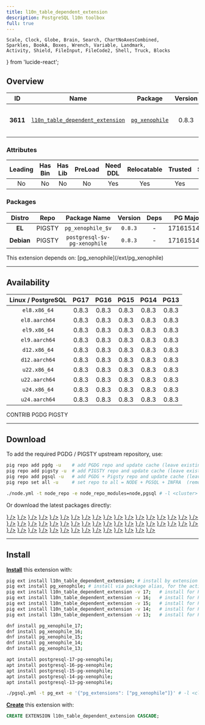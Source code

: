 ```yaml
---
title: l10n_table_dependent_extension
description: PostgreSQL l10n toolbox
full: true
---
```


    Scale, Clock, Globe, Brain, Search, ChartNoAxesCombined,
    Sparkles, BookA, Boxes, Wrench, Variable, Landmark,
    Activity, Shield, FileInput, FileCode2, Shell, Truck, Blocks
} from 'lucide-react';

## Overview

| <TooltipIconButton tooltip="Extension unique identifier" side="top">ID</TooltipIconButton> | <TooltipIconButton tooltip="Extension name" side="top">Name</TooltipIconButton> | <TooltipIconButton tooltip="Package name for installation" side="top">Package</TooltipIconButton> | <TooltipIconButton tooltip="Latest available extension version" side="top">Version</TooltipIconButton> | <TooltipIconButton tooltip="Extension category" side="top">Category</TooltipIconButton> | <TooltipIconButton tooltip="Open source license" side="top">License</TooltipIconButton> | <TooltipIconButton tooltip="Programming language" side="top">Lang</TooltipIconButton> |
|:--------:|:--------:|:----------:|:--------------:|:---------------------------------------:|:------------------------------------------------------:|:----:|
| **3611** | [`l10n_table_dependent_extension`](https://github.com/bigsmoke/pg_xenophile) | [`pg_xenophile`](/ext/pg_xenophile) | 0.8.3 | <a href="/ext/type" className="no-underline"><Badge icon={<Boxes />} variant="gray-subtle">TYPE</Badge></a> | <a href="/ext/list/license#postgresql" className="no-underline"><Badge icon={<Scale />} variant="blue-subtle">PostgreSQL</Badge></a> | <a href="/ext/list/lang#sql"><Badge icon={<FileCode2 />} variant="green-subtle">SQL</Badge></a> |

### Attributes

| <TooltipIconButton tooltip="The Primary Leading extension in the Package" side="top">Leading</TooltipIconButton> | <TooltipIconButton tooltip="Contains binary utils" side="top">Has Bin</TooltipIconButton> | <TooltipIconButton tooltip="Contains .so shared library files" side="top">Has Lib</TooltipIconButton> | <TooltipIconButton tooltip="Requires preloading via shared_preload_libraries" side="top">PreLoad</TooltipIconButton> | <TooltipIconButton tooltip="Requires CREATE EXTENSION DDL command" side="top">Need DDL</TooltipIconButton> | <TooltipIconButton tooltip="Can be installed in any schema" side="top">Relocatable</TooltipIconButton> | <TooltipIconButton tooltip="Can be created by non-superuser" side="top">Trusted</TooltipIconButton> | <TooltipIconButton tooltip="Schemas used by this extension" side="top">Schemas</TooltipIconButton> |
|:-------:|:-------:|:-------:|:-------:|:--------:|:-----------:|:-------:|:-------:|
| No | No | No | No | Yes | Yes | Yes | - |

### Packages

| <TooltipIconButton tooltip="Linux distribution family, EL or Debian" side="top">Distro</TooltipIconButton> | <TooltipIconButton tooltip="Package repository" side="top">Repo</TooltipIconButton> | <TooltipIconButton tooltip="The RPM/DEB Package Name Pattern (replace $v with real pg major)" side="top">Package Name</TooltipIconButton> | <TooltipIconButton tooltip="Latest package version" side="top">Version</TooltipIconButton> | <TooltipIconButton tooltip="RPM/DEB Package dependencies" side="top">Deps</TooltipIconButton> | <TooltipIconButton tooltip="Available in these PostgreSQL Major Versions" side="top">PG Major</TooltipIconButton> |
|:----------:|:--------:|:------------------------:|:-----------:|:------------:|:------------------:|
|   **EL**   | <Badge variant="amber-subtle"><span className="font-bold">PIGSTY</span></Badge> | `pg_xenophile_$v` | `0.8.3` | - | <Badge variant="green-subtle">17</Badge><Badge variant="green-subtle">16</Badge><Badge variant="green-subtle">15</Badge><Badge variant="green-subtle">14</Badge><Badge variant="green-subtle">13</Badge> |
| **Debian** | <Badge variant="amber-subtle"><span className="font-bold">PIGSTY</span></Badge> | `postgresql-$v-pg-xenophile` | `0.8.3` | - | <Badge variant="green-subtle">17</Badge><Badge variant="green-subtle">16</Badge><Badge variant="green-subtle">15</Badge><Badge variant="green-subtle">14</Badge><Badge variant="green-subtle">13</Badge> |


<Callout title="Dependencies" type="warn">
    This extension depends on: [pg_xenophile](/ext/pg_xenophile)
</Callout>


------

## Availability

| <TooltipIconButton tooltip="Linux Distro Arch / PostgreSQL Major Version" side="top">Linux / PostgreSQL </TooltipIconButton> | **PG17** | **PG16** | **PG15** | **PG14** | **PG13** |
|:-----:|:-----:|:-----:|:-----:|:-----:|:-----:|
| `el8.x86_64` | <Badge variant="amber-subtle">0.8.3</Badge> | <Badge variant="amber-subtle">0.8.3</Badge> | <Badge variant="amber-subtle">0.8.3</Badge> | <Badge variant="amber-subtle">0.8.3</Badge> | <Badge variant="amber-subtle">0.8.3</Badge> |
| `el8.aarch64` | <Badge variant="amber-subtle">0.8.3</Badge> | <Badge variant="amber-subtle">0.8.3</Badge> | <Badge variant="amber-subtle">0.8.3</Badge> | <Badge variant="amber-subtle">0.8.3</Badge> | <Badge variant="amber-subtle">0.8.3</Badge> |
| `el9.x86_64` | <Badge variant="amber-subtle">0.8.3</Badge> | <Badge variant="amber-subtle">0.8.3</Badge> | <Badge variant="amber-subtle">0.8.3</Badge> | <Badge variant="amber-subtle">0.8.3</Badge> | <Badge variant="amber-subtle">0.8.3</Badge> |
| `el9.aarch64` | <Badge variant="amber-subtle">0.8.3</Badge> | <Badge variant="amber-subtle">0.8.3</Badge> | <Badge variant="amber-subtle">0.8.3</Badge> | <Badge variant="amber-subtle">0.8.3</Badge> | <Badge variant="amber-subtle">0.8.3</Badge> |
| `d12.x86_64` | <Badge variant="amber-subtle">0.8.3</Badge> | <Badge variant="amber-subtle">0.8.3</Badge> | <Badge variant="amber-subtle">0.8.3</Badge> | <Badge variant="amber-subtle">0.8.3</Badge> | <Badge variant="amber-subtle">0.8.3</Badge> |
| `d12.aarch64` | <Badge variant="amber-subtle">0.8.3</Badge> | <Badge variant="amber-subtle">0.8.3</Badge> | <Badge variant="amber-subtle">0.8.3</Badge> | <Badge variant="amber-subtle">0.8.3</Badge> | <Badge variant="amber-subtle">0.8.3</Badge> |
| `u22.x86_64` | <Badge variant="amber-subtle">0.8.3</Badge> | <Badge variant="amber-subtle">0.8.3</Badge> | <Badge variant="amber-subtle">0.8.3</Badge> | <Badge variant="amber-subtle">0.8.3</Badge> | <Badge variant="amber-subtle">0.8.3</Badge> |
| `u22.aarch64` | <Badge variant="amber-subtle">0.8.3</Badge> | <Badge variant="amber-subtle">0.8.3</Badge> | <Badge variant="amber-subtle">0.8.3</Badge> | <Badge variant="amber-subtle">0.8.3</Badge> | <Badge variant="amber-subtle">0.8.3</Badge> |
| `u24.x86_64` | <Badge variant="amber-subtle">0.8.3</Badge> | <Badge variant="amber-subtle">0.8.3</Badge> | <Badge variant="amber-subtle">0.8.3</Badge> | <Badge variant="amber-subtle">0.8.3</Badge> | <Badge variant="amber-subtle">0.8.3</Badge> |
| `u24.aarch64` | <Badge variant="amber-subtle">0.8.3</Badge> | <Badge variant="amber-subtle">0.8.3</Badge> | <Badge variant="amber-subtle">0.8.3</Badge> | <Badge variant="amber-subtle">0.8.3</Badge> | <Badge variant="amber-subtle">0.8.3</Badge> |

<Badge variant="green-subtle"><span className="font-black">CONTRIB</span></Badge> <Badge variant="blue-subtle"><span className="font-black">PGDG</span></Badge> <Badge variant="amber-subtle"><span className="font-black">PIGSTY</span></Badge>

------

## Download

To add the required PGDG / PIGSTY upstream repository, use:

```bash tab="pig"
pig repo add pgdg -u    # add PGDG repo and update cache (leave existing repos)
pig repo add pigsty -u  # add PIGSTY repo and update cache (leave existing repos)
pig repo add pgsql -u   # add PGDG + Pigsty repo and update cache (leave existing repos)
pig repo set all -u     # set repo to all = NODE + PGSQL + INFRA  (remove existing repos)
```
```bash tab="pigsty"
./node.yml -t node_repo -e node_repo_modules=node,pgsql # -l <cluster>
```

Or download the latest packages directly:

<Files>
    <Folder name="el8.x86_64">
        <a href="https://repo.pigsty.io/yum/pgsql/el8.x86_64/pg_xenophile_17-0.8.3-1PIGSTY.el8.x86_64.rpm"><File name="pg_xenophile_17-0.8.3-1PIGSTY.el8.x86_64.rpm" icon={<Package className="text-emerald-500" />} /></a>
        <a href="https://repo.pigsty.io/yum/pgsql/el8.x86_64/pg_xenophile_16-0.8.3-1PIGSTY.el8.x86_64.rpm"><File name="pg_xenophile_16-0.8.3-1PIGSTY.el8.x86_64.rpm" icon={<Package className="text-emerald-500" />} /></a>
        <a href="https://repo.pigsty.io/yum/pgsql/el8.x86_64/pg_xenophile_15-0.8.3-1PIGSTY.el8.x86_64.rpm"><File name="pg_xenophile_15-0.8.3-1PIGSTY.el8.x86_64.rpm" icon={<Package className="text-emerald-500" />} /></a>
        <a href="https://repo.pigsty.io/yum/pgsql/el8.x86_64/pg_xenophile_14-0.8.3-1PIGSTY.el8.x86_64.rpm"><File name="pg_xenophile_14-0.8.3-1PIGSTY.el8.x86_64.rpm" icon={<Package className="text-emerald-500" />} /></a>
        <a href="https://repo.pigsty.io/yum/pgsql/el8.x86_64/pg_xenophile_13-0.8.3-1PIGSTY.el8.x86_64.rpm"><File name="pg_xenophile_13-0.8.3-1PIGSTY.el8.x86_64.rpm" icon={<Package className="text-emerald-500" />} /></a>
    </Folder>
    <Folder name="el8.aarch64">
        <a href="https://repo.pigsty.io/yum/pgsql/el8.aarch64/pg_xenophile_17-0.8.3-1PIGSTY.el8.aarch64.rpm"><File name="pg_xenophile_17-0.8.3-1PIGSTY.el8.aarch64.rpm" icon={<Package className="text-orange-500" />} /></a>
        <a href="https://repo.pigsty.io/yum/pgsql/el8.aarch64/pg_xenophile_16-0.8.3-1PIGSTY.el8.aarch64.rpm"><File name="pg_xenophile_16-0.8.3-1PIGSTY.el8.aarch64.rpm" icon={<Package className="text-orange-500" />} /></a>
        <a href="https://repo.pigsty.io/yum/pgsql/el8.aarch64/pg_xenophile_15-0.8.3-1PIGSTY.el8.aarch64.rpm"><File name="pg_xenophile_15-0.8.3-1PIGSTY.el8.aarch64.rpm" icon={<Package className="text-orange-500" />} /></a>
        <a href="https://repo.pigsty.io/yum/pgsql/el8.aarch64/pg_xenophile_14-0.8.3-1PIGSTY.el8.aarch64.rpm"><File name="pg_xenophile_14-0.8.3-1PIGSTY.el8.aarch64.rpm" icon={<Package className="text-orange-500" />} /></a>
        <a href="https://repo.pigsty.io/yum/pgsql/el8.aarch64/pg_xenophile_13-0.8.3-1PIGSTY.el8.aarch64.rpm"><File name="pg_xenophile_13-0.8.3-1PIGSTY.el8.aarch64.rpm" icon={<Package className="text-orange-500" />} /></a>
    </Folder>
    <Folder name="el9.x86_64">
        <a href="https://repo.pigsty.io/yum/pgsql/el9.x86_64/pg_xenophile_17-0.8.3-1PIGSTY.el9.x86_64.rpm"><File name="pg_xenophile_17-0.8.3-1PIGSTY.el9.x86_64.rpm" icon={<Package className="text-emerald-500" />} /></a>
        <a href="https://repo.pigsty.io/yum/pgsql/el9.x86_64/pg_xenophile_16-0.8.3-1PIGSTY.el9.x86_64.rpm"><File name="pg_xenophile_16-0.8.3-1PIGSTY.el9.x86_64.rpm" icon={<Package className="text-emerald-500" />} /></a>
        <a href="https://repo.pigsty.io/yum/pgsql/el9.x86_64/pg_xenophile_15-0.8.3-1PIGSTY.el9.x86_64.rpm"><File name="pg_xenophile_15-0.8.3-1PIGSTY.el9.x86_64.rpm" icon={<Package className="text-emerald-500" />} /></a>
        <a href="https://repo.pigsty.io/yum/pgsql/el9.x86_64/pg_xenophile_14-0.8.3-1PIGSTY.el9.x86_64.rpm"><File name="pg_xenophile_14-0.8.3-1PIGSTY.el9.x86_64.rpm" icon={<Package className="text-emerald-500" />} /></a>
        <a href="https://repo.pigsty.io/yum/pgsql/el9.x86_64/pg_xenophile_13-0.8.3-1PIGSTY.el9.x86_64.rpm"><File name="pg_xenophile_13-0.8.3-1PIGSTY.el9.x86_64.rpm" icon={<Package className="text-emerald-500" />} /></a>
    </Folder>
    <Folder name="el9.aarch64">
        <a href="https://repo.pigsty.io/yum/pgsql/el9.aarch64/pg_xenophile_17-0.8.3-1PIGSTY.el9.aarch64.rpm"><File name="pg_xenophile_17-0.8.3-1PIGSTY.el9.aarch64.rpm" icon={<Package className="text-orange-500" />} /></a>
        <a href="https://repo.pigsty.io/yum/pgsql/el9.aarch64/pg_xenophile_16-0.8.3-1PIGSTY.el9.aarch64.rpm"><File name="pg_xenophile_16-0.8.3-1PIGSTY.el9.aarch64.rpm" icon={<Package className="text-orange-500" />} /></a>
        <a href="https://repo.pigsty.io/yum/pgsql/el9.aarch64/pg_xenophile_15-0.8.3-1PIGSTY.el9.aarch64.rpm"><File name="pg_xenophile_15-0.8.3-1PIGSTY.el9.aarch64.rpm" icon={<Package className="text-orange-500" />} /></a>
        <a href="https://repo.pigsty.io/yum/pgsql/el9.aarch64/pg_xenophile_14-0.8.3-1PIGSTY.el9.aarch64.rpm"><File name="pg_xenophile_14-0.8.3-1PIGSTY.el9.aarch64.rpm" icon={<Package className="text-orange-500" />} /></a>
        <a href="https://repo.pigsty.io/yum/pgsql/el9.aarch64/pg_xenophile_13-0.8.3-1PIGSTY.el9.aarch64.rpm"><File name="pg_xenophile_13-0.8.3-1PIGSTY.el9.aarch64.rpm" icon={<Package className="text-orange-500" />} /></a>
    </Folder>
    <Folder name="d12.x86_64">
        <a href="https://repo.pigsty.io/apt/pgsql/bookworm/pool/main/p/pg-xenophile/postgresql-17-pg-xenophile_0.8.3-1PIGSTY~bookworm_amd64.deb"><File name="postgresql-17-pg-xenophile_0.8.3-1PIGSTY~bookworm_amd64.deb" icon={<Box className="text-emerald-500" />} /></a>
        <a href="https://repo.pigsty.io/apt/pgsql/bookworm/pool/main/p/pg-xenophile/postgresql-16-pg-xenophile_0.8.3-1PIGSTY~bookworm_amd64.deb"><File name="postgresql-16-pg-xenophile_0.8.3-1PIGSTY~bookworm_amd64.deb" icon={<Box className="text-emerald-500" />} /></a>
        <a href="https://repo.pigsty.io/apt/pgsql/bookworm/pool/main/p/pg-xenophile/postgresql-15-pg-xenophile_0.8.3-1PIGSTY~bookworm_amd64.deb"><File name="postgresql-15-pg-xenophile_0.8.3-1PIGSTY~bookworm_amd64.deb" icon={<Box className="text-emerald-500" />} /></a>
        <a href="https://repo.pigsty.io/apt/pgsql/bookworm/pool/main/p/pg-xenophile/postgresql-14-pg-xenophile_0.8.3-1PIGSTY~bookworm_amd64.deb"><File name="postgresql-14-pg-xenophile_0.8.3-1PIGSTY~bookworm_amd64.deb" icon={<Box className="text-emerald-500" />} /></a>
        <a href="https://repo.pigsty.io/apt/pgsql/bookworm/pool/main/p/pg-xenophile/postgresql-13-pg-xenophile_0.8.3-1PIGSTY~bookworm_amd64.deb"><File name="postgresql-13-pg-xenophile_0.8.3-1PIGSTY~bookworm_amd64.deb" icon={<Box className="text-emerald-500" />} /></a>
    </Folder>
    <Folder name="d12.aarch64">
        <a href="https://repo.pigsty.io/apt/pgsql/bookworm/pool/main/p/pg-xenophile/postgresql-17-pg-xenophile_0.8.3-1PIGSTY~bookworm_arm64.deb"><File name="postgresql-17-pg-xenophile_0.8.3-1PIGSTY~bookworm_arm64.deb" icon={<Box className="text-orange-500" />} /></a>
        <a href="https://repo.pigsty.io/apt/pgsql/bookworm/pool/main/p/pg-xenophile/postgresql-16-pg-xenophile_0.8.3-1PIGSTY~bookworm_arm64.deb"><File name="postgresql-16-pg-xenophile_0.8.3-1PIGSTY~bookworm_arm64.deb" icon={<Box className="text-orange-500" />} /></a>
        <a href="https://repo.pigsty.io/apt/pgsql/bookworm/pool/main/p/pg-xenophile/postgresql-15-pg-xenophile_0.8.3-1PIGSTY~bookworm_arm64.deb"><File name="postgresql-15-pg-xenophile_0.8.3-1PIGSTY~bookworm_arm64.deb" icon={<Box className="text-orange-500" />} /></a>
        <a href="https://repo.pigsty.io/apt/pgsql/bookworm/pool/main/p/pg-xenophile/postgresql-14-pg-xenophile_0.8.3-1PIGSTY~bookworm_arm64.deb"><File name="postgresql-14-pg-xenophile_0.8.3-1PIGSTY~bookworm_arm64.deb" icon={<Box className="text-orange-500" />} /></a>
        <a href="https://repo.pigsty.io/apt/pgsql/bookworm/pool/main/p/pg-xenophile/postgresql-13-pg-xenophile_0.8.3-1PIGSTY~bookworm_arm64.deb"><File name="postgresql-13-pg-xenophile_0.8.3-1PIGSTY~bookworm_arm64.deb" icon={<Box className="text-orange-500" />} /></a>
    </Folder>
    <Folder name="u22.x86_64">
        <a href="https://repo.pigsty.io/apt/pgsql/jammy/pool/main/p/pg-xenophile/postgresql-17-pg-xenophile_0.8.3-1PIGSTY~jammy_amd64.deb"><File name="postgresql-17-pg-xenophile_0.8.3-1PIGSTY~jammy_amd64.deb" icon={<Box className="text-emerald-500" />} /></a>
        <a href="https://repo.pigsty.io/apt/pgsql/jammy/pool/main/p/pg-xenophile/postgresql-16-pg-xenophile_0.8.3-1PIGSTY~jammy_amd64.deb"><File name="postgresql-16-pg-xenophile_0.8.3-1PIGSTY~jammy_amd64.deb" icon={<Box className="text-emerald-500" />} /></a>
        <a href="https://repo.pigsty.io/apt/pgsql/jammy/pool/main/p/pg-xenophile/postgresql-15-pg-xenophile_0.8.3-1PIGSTY~jammy_amd64.deb"><File name="postgresql-15-pg-xenophile_0.8.3-1PIGSTY~jammy_amd64.deb" icon={<Box className="text-emerald-500" />} /></a>
        <a href="https://repo.pigsty.io/apt/pgsql/jammy/pool/main/p/pg-xenophile/postgresql-14-pg-xenophile_0.8.3-1PIGSTY~jammy_amd64.deb"><File name="postgresql-14-pg-xenophile_0.8.3-1PIGSTY~jammy_amd64.deb" icon={<Box className="text-emerald-500" />} /></a>
        <a href="https://repo.pigsty.io/apt/pgsql/jammy/pool/main/p/pg-xenophile/postgresql-13-pg-xenophile_0.8.3-1PIGSTY~jammy_amd64.deb"><File name="postgresql-13-pg-xenophile_0.8.3-1PIGSTY~jammy_amd64.deb" icon={<Box className="text-emerald-500" />} /></a>
    </Folder>
    <Folder name="u22.aarch64">
        <a href="https://repo.pigsty.io/apt/pgsql/jammy/pool/main/p/pg-xenophile/postgresql-17-pg-xenophile_0.8.3-1PIGSTY~jammy_arm64.deb"><File name="postgresql-17-pg-xenophile_0.8.3-1PIGSTY~jammy_arm64.deb" icon={<Box className="text-orange-500" />} /></a>
        <a href="https://repo.pigsty.io/apt/pgsql/jammy/pool/main/p/pg-xenophile/postgresql-16-pg-xenophile_0.8.3-1PIGSTY~jammy_arm64.deb"><File name="postgresql-16-pg-xenophile_0.8.3-1PIGSTY~jammy_arm64.deb" icon={<Box className="text-orange-500" />} /></a>
        <a href="https://repo.pigsty.io/apt/pgsql/jammy/pool/main/p/pg-xenophile/postgresql-15-pg-xenophile_0.8.3-1PIGSTY~jammy_arm64.deb"><File name="postgresql-15-pg-xenophile_0.8.3-1PIGSTY~jammy_arm64.deb" icon={<Box className="text-orange-500" />} /></a>
        <a href="https://repo.pigsty.io/apt/pgsql/jammy/pool/main/p/pg-xenophile/postgresql-14-pg-xenophile_0.8.3-1PIGSTY~jammy_arm64.deb"><File name="postgresql-14-pg-xenophile_0.8.3-1PIGSTY~jammy_arm64.deb" icon={<Box className="text-orange-500" />} /></a>
        <a href="https://repo.pigsty.io/apt/pgsql/jammy/pool/main/p/pg-xenophile/postgresql-13-pg-xenophile_0.8.3-1PIGSTY~jammy_arm64.deb"><File name="postgresql-13-pg-xenophile_0.8.3-1PIGSTY~jammy_arm64.deb" icon={<Box className="text-orange-500" />} /></a>
    </Folder>
    <Folder name="u24.x86_64">
        <a href="https://repo.pigsty.io/apt/pgsql/noble/pool/main/p/pg-xenophile/postgresql-17-pg-xenophile_0.8.3-1PIGSTY~noble_amd64.deb"><File name="postgresql-17-pg-xenophile_0.8.3-1PIGSTY~noble_amd64.deb" icon={<Box className="text-emerald-500" />} /></a>
        <a href="https://repo.pigsty.io/apt/pgsql/noble/pool/main/p/pg-xenophile/postgresql-16-pg-xenophile_0.8.3-1PIGSTY~noble_amd64.deb"><File name="postgresql-16-pg-xenophile_0.8.3-1PIGSTY~noble_amd64.deb" icon={<Box className="text-emerald-500" />} /></a>
        <a href="https://repo.pigsty.io/apt/pgsql/noble/pool/main/p/pg-xenophile/postgresql-15-pg-xenophile_0.8.3-1PIGSTY~noble_amd64.deb"><File name="postgresql-15-pg-xenophile_0.8.3-1PIGSTY~noble_amd64.deb" icon={<Box className="text-emerald-500" />} /></a>
        <a href="https://repo.pigsty.io/apt/pgsql/noble/pool/main/p/pg-xenophile/postgresql-14-pg-xenophile_0.8.3-1PIGSTY~noble_amd64.deb"><File name="postgresql-14-pg-xenophile_0.8.3-1PIGSTY~noble_amd64.deb" icon={<Box className="text-emerald-500" />} /></a>
        <a href="https://repo.pigsty.io/apt/pgsql/noble/pool/main/p/pg-xenophile/postgresql-13-pg-xenophile_0.8.3-1PIGSTY~noble_amd64.deb"><File name="postgresql-13-pg-xenophile_0.8.3-1PIGSTY~noble_amd64.deb" icon={<Box className="text-emerald-500" />} /></a>
    </Folder>
    <Folder name="u24.aarch64">
        <a href="https://repo.pigsty.io/apt/pgsql/noble/pool/main/p/pg-xenophile/postgresql-17-pg-xenophile_0.8.3-1PIGSTY~noble_arm64.deb"><File name="postgresql-17-pg-xenophile_0.8.3-1PIGSTY~noble_arm64.deb" icon={<Box className="text-orange-500" />} /></a>
        <a href="https://repo.pigsty.io/apt/pgsql/noble/pool/main/p/pg-xenophile/postgresql-16-pg-xenophile_0.8.3-1PIGSTY~noble_arm64.deb"><File name="postgresql-16-pg-xenophile_0.8.3-1PIGSTY~noble_arm64.deb" icon={<Box className="text-orange-500" />} /></a>
        <a href="https://repo.pigsty.io/apt/pgsql/noble/pool/main/p/pg-xenophile/postgresql-15-pg-xenophile_0.8.3-1PIGSTY~noble_arm64.deb"><File name="postgresql-15-pg-xenophile_0.8.3-1PIGSTY~noble_arm64.deb" icon={<Box className="text-orange-500" />} /></a>
        <a href="https://repo.pigsty.io/apt/pgsql/noble/pool/main/p/pg-xenophile/postgresql-14-pg-xenophile_0.8.3-1PIGSTY~noble_arm64.deb"><File name="postgresql-14-pg-xenophile_0.8.3-1PIGSTY~noble_arm64.deb" icon={<Box className="text-orange-500" />} /></a>
        <a href="https://repo.pigsty.io/apt/pgsql/noble/pool/main/p/pg-xenophile/postgresql-13-pg-xenophile_0.8.3-1PIGSTY~noble_arm64.deb"><File name="postgresql-13-pg-xenophile_0.8.3-1PIGSTY~noble_arm64.deb" icon={<Box className="text-orange-500" />} /></a>
    </Folder>
</Files>

------

## Install

[**Install**](/docs/pgsql/extension/install) this extension with:

```bash tab="pig"
pig ext install l10n_table_dependent_extension; # install by extension name, for the current active PG version
pig ext install pg_xenophile; # install via package alias, for the active PG version
pig ext install l10n_table_dependent_extension -v 17;   # install for PG 17
pig ext install l10n_table_dependent_extension -v 16;   # install for PG 16
pig ext install l10n_table_dependent_extension -v 15;   # install for PG 15
pig ext install l10n_table_dependent_extension -v 14;   # install for PG 14
pig ext install l10n_table_dependent_extension -v 13;   # install for PG 13
```
```bash tab="yum" 
dnf install pg_xenophile_17;
dnf install pg_xenophile_16;
dnf install pg_xenophile_15;
dnf install pg_xenophile_14;
dnf install pg_xenophile_13;
```
```bash tab="apt" 
apt install postgresql-17-pg-xenophile;
apt install postgresql-16-pg-xenophile;
apt install postgresql-15-pg-xenophile;
apt install postgresql-14-pg-xenophile;
apt install postgresql-13-pg-xenophile;
```
```bash tab="ansible"
./pgsql.yml -t pg_ext -e '{"pg_extensions": ["pg_xenophile"]}' # -l <cls>
```

[**Create**](/docs/pgsql/extension/create) this extension with:

```sql
CREATE EXTENSION l10n_table_dependent_extension CASCADE;
```



